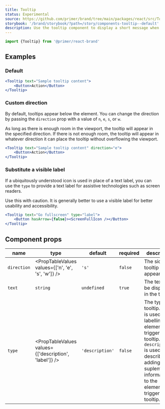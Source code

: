 ```yaml
---
title: Tooltip
status: Experimental
source: https://github.com/primer/brand/tree/main/packages/react/src/Tooltip/Tooltip.tsx
storybook: '/brand/storybook/?path=/story/components-tooltip--default'
description: Use the tooltip component to display a short message when a user hovers or focuses an interactive element.
---
```



```js
import {Tooltip} from '@primer/react-brand'
```

## Examples

### Default

```jsx live
<Tooltip text="Sample tooltip content">
    <Button>Action</Button>
</Tooltip>
```

### Custom direction

By default, tooltips appear below the element. You can change the direction by passing the `direction` prop with a value of `n`, `e`, `s`, or `w`.

As long as there is enough room in the viewport, the tooltip will appear in the specified direction. If there is not enough room, the tooltip will appear in whatever direction it can place the tooltip without overflowing the viewport.

```jsx live
<Tooltip text="Sample tooltip content" direction="e">
    <Button>Action</Button>
</Tooltip>
```

### Substitute a visible label

If a ubiquitously understood icon is used in place of a text label, you can use the `type` to provide a text label for assistive technologies such as screen readers.

Use this with caution. It is generally better to use a visible label for better usability and accessibility.

```jsx live
<Tooltip text="Go fullscreen" type="label">
    <Button hasArrow={false}><ScreenFullIcon /></Button>
</Tooltip>
```

## Component props

| name         | type                                                              | default         | required | description                             |
| ------------ | ----------------------------------------------------------------- | --------------- | -------- | --------------------------------------- |
| `direction`  | <PropTableValues values={['n', 'e', 's', 'w']} />                 | `'s'`           | `false`  | The side the tooltip appears on |
| `text`       | `string`                                                          | `undefined`     | `true`   |  The text to be displayed in the tooltip |
| `type`       | <PropTableValues values={['description', 'label']} />             | `'description'` | `false`  | The type of tooltip. `label` is used for labelling the element that triggers tooltip. `description` is used for describing or adding a suplementary information to the element that triggers the tooltip. |

